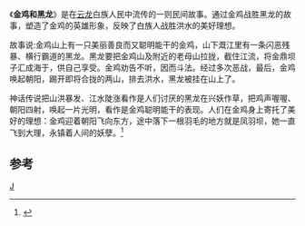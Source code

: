 《'''金鸡和黑龙'''》是在[[云龙县|云龙]]白族人民中流传的一则民间故事。通过金鸡战胜黑龙的故事，塑造了金鸡的英雄形象，反映了白族人战胜洪水的美好理想。

故事说:金鸡山上有一只美丽善良而又聪明能干的金鸡，山下溉江里有一条闪恶残暴、横行霸道的黑龙。黑龙要把金鸡山及附近的老母山拉拢，截住江流，将金鼎坝子汇成海于，供自己享受。金鸡劝告不听，因而斗法。经过多次恶战，最后，金鸡唤起朝阳，踢开即将合拢的两山，排去洪水，黑龙被挂在山上了。

神话传说把山洪暴发、江水陡涨看作是人们讨厌的黑龙在兴妖作草，把鸡声喔喔、朝阳四射，唤起一片光明，看作是金鸡聪明能干的表现。人们在金鸡身上寄托了美好的理想：金鸡迎着朝阳飞向东方，途中落下一根羽毛的地方就是凤羽坝，她一直飞到大理，永镇着人间的妖孽。<ref>{{Cite web |url=http://www.dzwww.com/2011/dqmjzgh/cfzz/baizu/ls/201111/t20111118_6772012.htm |title=白族民间传说故事 |accessdate=2012-06-30 |archive-date=2012-01-18 |archive-url=https://web.archive.org/web/20120118003926/http://www.dzwww.com/2011/dqmjzgh/cfzz/baizu/ls/201111/t20111118_6772012.htm |dead-url=no }}</ref>

==参考==
<references/>

[[Category:白族文学|J]]